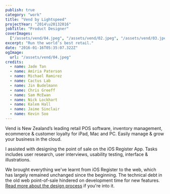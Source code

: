 ```yaml
---
publish: true
category: "work"
title: "Vend by Lightspeed"
projectYear: "2014\u20132016"
jobTitle: "Product Designer"
coverImages:
  ["/assets/vend/04.jpeg", "/assets/vend/02.jpeg", "/assets/vend/03.jpeg"]
excerpt: "Run the world’s best retail."
date: "2016-01-16T05:35:07.322Z"
ogImage:
  url: "/assets/vend/04.jpeg"
credits:
  - name: Jade Tan
  - name: Amiria Paterson
  - name: Michael Ramirez
  - name: Cactus Lab
  - name: Jin Budelmann
  - name: Chris Greeff
  - name: Sam McEwan
  - name: Nick Lockhart
  - name: Kalem Hall
  - name: Jaime Sinclair
  - name: Kevin Soo
---
```


<GalleryComposable>
  <ImageWithCaption
    src={"/assets/vend/04.jpeg"}
    caption="Vend Register - Point of Sale built for the iPad."
    span={2}
  />
  <ImageWithCaption
    src={"/assets/vend/01.jpeg"}
    caption="Quick keys on the sell screen make adding products a breeze."
    span={2}
  />
  <ImageWithCaption
    src={"/assets/vend/02.jpeg"}
    caption="Checking out in retail stores is fast & easy with Vend Register."
    span={2}
  />
  <ImageWithCaption
    src={"/assets/vend/03.jpeg"}
    caption="Line item actions, viewing product information and applying on-the-fly discounts."
    span={2}
  />
</GalleryComposable>

<GalleryComposable>
  <ImageWithCaption
    src={"/assets/vend/dribbbleflip.gif"}
    alt="flip"
    caption="Swap user micro interaction, Origami for Quartz Composer"
    span={1}
  />
  <ImageWithCaption
    src={"/assets/vend/openRegister.gif"}
    alt="flip"
    caption="Early explorations for animating the screen sequence when customers open their register in the beginning of the day, Origami for Quartz Composer"
    span={1}
  />
  <ImageWithCaption
    src={"/assets/vend/dragDelete.gif"}
    alt="flip"
    caption="Micro-interaction for deleting quick keys on the iPad Vend Register."
    span={1}
  />
  <ImageWithCaption
    src={"/assets/vend/onboarding.gif"}
    alt="flip"
    caption="Animations for Web Register onboarding wizard with Framer"
    span={1}
  />
  <VideoWithCaption
    src="/assets/vend/vend-quick-keys.mp4"
    caption="Access your most popular products faster, and create an intuitive interface using our custom Quick Keys. You can now access folders from the sell screen that hold their own Quick Keys within."
    autoplay={false}
    span={1}
  />
  <VideoWithCaption
    src="/assets/vend/vend-speed.mp4"
    caption="We reimagined the checkout process to save swipes, touches and keypad taps. Quicker sales mean more time making customers happy."
    autoplay={false}
    span={1}
  />
</GalleryComposable>

Vend is New Zealand’s leading retail POS software, inventory management, ecommerce & customer loyalty for iPad, Mac and PC. Easily manage & grow your business in the cloud.

I assisted with designing the point of sale on the iOS Register App. Tasks includes user research, user interviews, usability testing, interface & illustrations.

We brought everything we've learnt from iOS Register to the web, which has largely remained unchanged since the beginning. The technical debt in the old web point-of-sale hindered on development time for new features. [Read more about the design process](https://medium.com/we-build-vend/the-inside-scoop-designing-vend-s-new-point-of-sale-3e392f12955) if you're into it.
